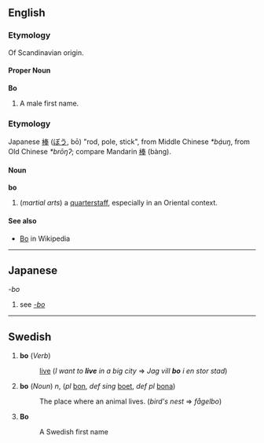 ==English==
===Etymology===
Of Scandinavian origin.

====Proper Noun====
'''Bo'''
# A male first name.

===Etymology===
Japanese [[棒]] ([[ぼう]], bō) "rod, pole, stick", from Middle Chinese ''*bạ́uŋ'', from Old Chinese ''*brōŋʔ''; compare Mandarin [[棒]] (bàng).

====Noun====
'''bo''' 
# (''martial arts'') a [[quarterstaff]], especially in an Oriental context.

====See also====
*[[w:Bo (weapon)|Bo]] in Wikipedia

----

==Japanese==
''-bo''
#see ''[[-bo]]''

----
==Swedish==
# '''bo''' (''Verb'')
#: [[live]] (''I want to '''live''' in a big city'' => ''Jag vill '''bo''' i en stor stad'')
# '''bo''' (''Noun'') ''n'', (''pl'' [[bon]], ''def sing'' [[boet]], ''def pl'' [[bona]])
#: The place where an animal lives. (''bird's nest'' => ''fågelbo'')
# '''Bo''' 
#: A Swedish first name